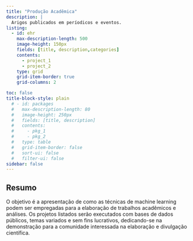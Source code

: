 ```yaml
---
title: "Produção Acadêmica"
description: |
  Arigos publicados em períodicos e eventos.
listing:
  - id: ehr
    max-description-length: 500
    image-height: 150px
    fields: [title, description,categories]
    contents:
      - project_1
      - project_2
    type: grid
    grid-item-border: true
    grid-columns: 2

toc: false
title-block-style: plain
  # - id: packages
  #   max-description-length: 80
  #   image-height: 250px
  #   fields: [title, description]
  #   contents:
  #     - pkg_1
  #     - pkg_2
  #   type: table
  #   grid-item-border: false
  #   sort-ui: false
  #   filter-ui: false
sidebar: false
---
```




## Resumo

O objetivo é a apresentação de como as técnicas de machine learning podem ser empregadas para a elaboração de trabalhos acadêmicos e análises. Os projetos listados serão executados com bases de dados públicos, temas variados e sem fins lucrativos, dedicando-se na demonstração para a comunidade interessada na elaboração e divulgação científica.

::: {#ehr}
:::


<!-- ## Table listing

This is an example of **table** listing.

### Packages

::: {#packages}
::: -->





